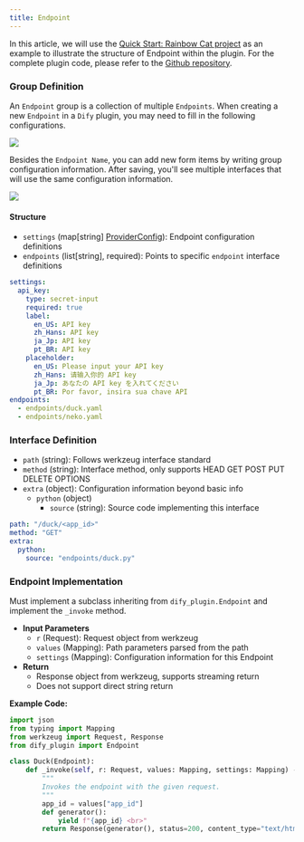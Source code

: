 ```yaml
---
title: Endpoint
---
```



In this article, we will use the [Quick Start: Rainbow Cat project](../develop-plugins/extension-plugin.md) as an example to illustrate the structure of Endpoint within the plugin. For the complete plugin code, please refer to the [Github repository](https://github.com/langgenius/dify-plugin-sdks/tree/main/python/examples/neko).

### **Group Definition**

An `Endpoint` group is a collection of multiple `Endpoints`. When creating a new `Endpoint` in a `Dify` plugin, you may need to fill in the following configurations.

![](https://assets-docs.dify.ai/2024/11/763dbf86e4319591415dc5a1b6948ccb.png)

Besides the `Endpoint Name`, you can add new form items by writing group configuration information. After saving, you'll see multiple interfaces that will use the same configuration information.

![](https://assets-docs.dify.ai/2024/11/b778b7093b7df0dc80a476c65ddcbe58.png)

#### **Structure**

* `settings` (map\[string] [ProviderConfig](general-specifications.md#providerconfig)): Endpoint configuration definitions
* `endpoints` (list\[string], required): Points to specific `endpoint` interface definitions

```yaml
settings:
  api_key:
    type: secret-input
    required: true
    label:
      en_US: API key
      zh_Hans: API key
      ja_Jp: API key
      pt_BR: API key
    placeholder:
      en_US: Please input your API key
      zh_Hans: 请输入你的 API key
      ja_Jp: あなたの API key を入れてください
      pt_BR: Por favor, insira sua chave API
endpoints:
  - endpoints/duck.yaml
  - endpoints/neko.yaml
```

### **Interface Definition**

* `path` (string): Follows werkzeug interface standard
* `method` (string): Interface method, only supports HEAD GET POST PUT DELETE OPTIONS
* `extra` (object): Configuration information beyond basic info
  * `python` (object)
    * `source` (string): Source code implementing this interface

```yaml
path: "/duck/<app_id>"
method: "GET"
extra:
  python:
    source: "endpoints/duck.py"
```

### **Endpoint Implementation**

Must implement a subclass inheriting from `dify_plugin.Endpoint` and implement the `_invoke` method.

* **Input Parameters**
  * `r` (Request): Request object from werkzeug
  * `values` (Mapping): Path parameters parsed from the path
  * `settings` (Mapping): Configuration information for this Endpoint
* **Return**
  * Response object from werkzeug, supports streaming return
  * Does not support direct string return

**Example Code:**

```python
import json
from typing import Mapping
from werkzeug import Request, Response
from dify_plugin import Endpoint

class Duck(Endpoint):
    def _invoke(self, r: Request, values: Mapping, settings: Mapping) -> Response:
        """
        Invokes the endpoint with the given request.
        """
        app_id = values["app_id"]
        def generator():
            yield f"{app_id} <br>"
        return Response(generator(), status=200, content_type="text/html")
```
